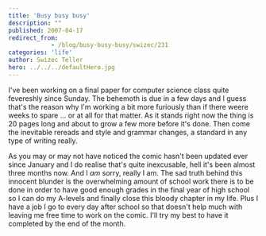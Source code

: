 ```yaml
---
title: 'Busy busy busy'
description: ""
published: 2007-04-17
redirect_from: 
            - /blog/busy-busy-busy/swizec/231
categories: 'life'
author: Swizec Teller
hero: ../../../defaultHero.jpg
---
```

I've been working on a final paper for computer science class quite fevereshly since Sunday. The behemoth is due in a few days and I guess that's the reason why I'm working a bit more furiously than if there weere weeks to spare ... or at all for that matter. As it stands right now the thing is 20 pages long and about to grow a few more before it's done. Then come the inevitable rereads and style and grammar changes, a standard in any type of writing really.

As you may or may not have noticed the comic hasn't been updated ever since January and I do realise that's quite inexcusable, hell it's been almost three months now. And I _am_ sorry, really I am. The sad truth behind this innocent blunder is the overwhelming amount of school work there is to be done in order to have good enough grades in the final year of high school so I can do my A-levels and finally close this bloody chapter in my life. Plus I have a job I go to every day after school so that doesn't help much with leaving me free time to work on the comic. I'll try my best to have it completed by the end of the month.